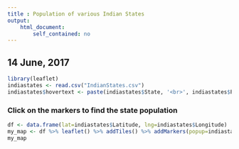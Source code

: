 ---
title : Population of various Indian States
output: 
    html_document: 
        self_contained: no
---
  
## 14 June, 2017
```{r,warning=FALSE,echo=FALSE}
library(leaflet)
indiastates <- read.csv("IndianStates.csv")
indiastates$hovertext <- paste(indiastates$State, '<br>', indiastates$Pop)
```

### Click on the markers to find the state population

```{r, warning=FALSE, echo=FALSE}
df <- data.frame(lat=indiastates$Latitude, lng=indiastates$Longitude)
my_map <- df %>% leaflet() %>% addTiles() %>% addMarkers(popup=indiastates$hovertext) %>% addProviderTiles(providers$OpenStreetMap)
my_map
```